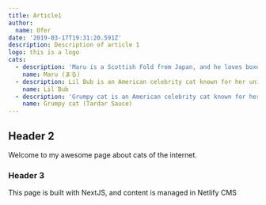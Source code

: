 ```yaml
---
title: Article1
author:
  name: Ofer
date: '2019-03-17T19:31:20.591Z'
description: Description of article 1
logo: this is a logo
cats:
  - description: 'Maru is a Scottish Fold from Japan, and he loves boxes.'
    name: Maru (まる)
  - description: Lil Bub is an American celebrity cat known for her unique appearance.
    name: Lil Bub
  - description: 'Grumpy cat is an American celebrity cat known for her grumpy appearance.'
    name: Grumpy cat (Tardar Sauce)
---
```


## Header 2

Welcome to my awesome page about cats of the internet.

### Header 3

This page is built with NextJS, and content is managed in Netlify CMS
